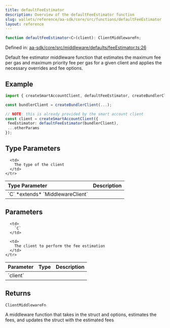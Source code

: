 ```yaml
---
title: defaultFeeEstimator
description: Overview of the defaultFeeEstimator function
slug: wallets/reference/aa-sdk/core/src/functions/defaultFeeEstimator
layout: reference
---
```


```ts
function defaultFeeEstimator<C>(client): ClientMiddlewareFn;
```

Defined in: [aa-sdk/core/src/middleware/defaults/feeEstimator.ts:26](https://github.com/alchemyplatform/aa-sdk/blob/5b9429f0f16dcd4ff822527b8de589e19e88faa7/aa-sdk/core/src/middleware/defaults/feeEstimator.ts#L26)

Default fee estimator middleware function that estimates the maximum fee per gas and maximum priority fee per gas for a given client and applies the necessary overrides and fee options.

## Example

```ts
import { createSmartAccountClient, defaultFeeEstimator, createBundlerClient } from "@aa-sdk/core";

const bundlerClient = createBundlerClient(...);

// NOTE: this is already provided by the smart account client
const client = createSmartAccountClient({
 feeEstimator: defaultFeeEstimator(bundlerClient),
 ...otherParams
});
```

## Type Parameters

<table>
  <thead>
    <tr>
      <th align="left">Type Parameter</th>
      <th align="left">Description</th>
    </tr>
  </thead>

  <tbody>
    <tr>
      <td>
        `C` *extends* `MiddlewareClient`
      </td>

      <td>
        The type of the client
      </td>
    </tr>

  </tbody>
</table>

## Parameters

<table>
  <thead>
    <tr>
      <th align="left">Parameter</th>
      <th align="left">Type</th>
      <th align="left">Description</th>
    </tr>
  </thead>

  <tbody>
    <tr>
      <td>
        `client`
      </td>

      <td>
        `C`
      </td>

      <td>
        The client to perform the fee estimation
      </td>
    </tr>

  </tbody>
</table>

## Returns

`ClientMiddlewareFn`

A middleware function that takes in the struct and options, estimates the fees, and updates the struct with the estimated fees
